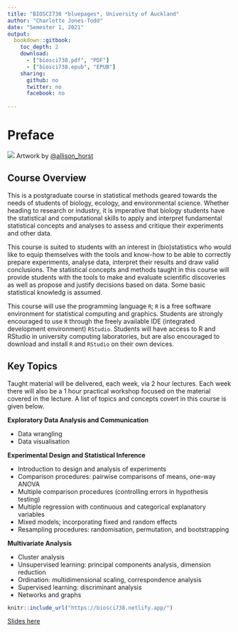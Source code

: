 ```yaml
--- 
title: "BIOSCI738 *bluepages*, University of Auckland"
author: "Charlotte Jones-Todd"
date: "Semester 1, 2021"
output: 
  bookdown::gitbook:
    toc_depth: 2
    download:
      - ["biosci738.pdf", "PDF"]
      - ["biosci738.epub", "EPUB"]
    sharing:
      github: no
      twitter: no
      facebook: no
  
---
```


# Preface {-}

![](https://raw.githubusercontent.com/allisonhorst/stats-illustrations/master/other-stats-artwork/debugging.jpg)
Artwork by [\@allison_horst](https://github.com/allisonhorst/)

## Course Overview

This is a postgraduate course in statistical methods geared towards the needs of students of biology, ecology, and environmental science. Whether heading to research or industry, it is imperative that biology students have the statistical and computational skills to apply and interpret fundamental statistical concepts and analyses to assess and critique their experiments and other data.

This course is suited to students with an interest in (bio)statistics who would like to equip themselves with the tools and know-how to be able to correctly prepare experiments, analyse data, interpret their results and draw valid conclusions. The statistical concepts and methods taught in this course will provide students with the tools to make and evaluate scientific discoveries as well as propose and justify decisions based on data. Some basic statistical knowledg is assumed. 

This course will use the programming language `R`; `R` is a free software environment for statistical computing and graphics. Students are strongly encouraged to use `R` through the freely available IDE (integrated development environment) `RStudio`. Students will have access to R and RStudio in university computing laboratories, but are also encouraged to download and install `R` and `RStudio` on their own devices.


## Key Topics

Taught material will be delivered, each week, via 2 hour lectures. Each week there will also be a 1 hour practical  workshop focused on the material covered in the lecture. A list of topics and concepts covert in this course is given below.

**Exploratory Data Analysis and Communication**

+ Data wrangling 
+ Data visualisation

**Experimental Design and Statistical Inference**

+ Introduction to design and analysis of experiments
+ Comparison procedures: pairwise comparisons of means, one-way ANOVA
+ Multiple comparison procedures (controlling errors in hypothesis testing) 
+ Multiple regression with continuous and categorical explanatory variables
+ Mixed models; incorporating fixed and random effects
+ Resampling procedures: randomisation, permutation, and bootstrapping

**Multivariate Analysis**

+ Cluster analysis
+ Unsupervised learning: principal components analysis, dimension reduction
+ Ordination: multidimensional scaling, correspondence analysis
+ Supervised learning: discriminant  analysis
+ Networks and graphs



```r
knitr::include_url("https://biosci738.netlify.app/")
```		

[Slides here](https://biosci738.netlify.app/)
